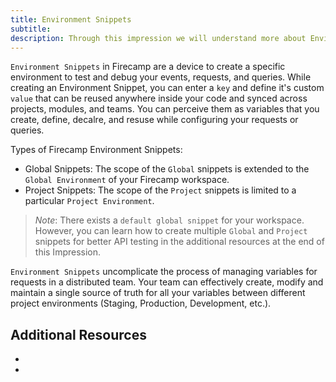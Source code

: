 ```yaml
---
title: Environment Snippets
subtitle:
description: Through this impression we will understand more about Environment Snippets in Firecamp
---
```


`Environment Snippets` in Firecamp are a device to create a specific environment to test and debug your events, requests, and queries. While creating an Environment Snippet, you can enter a `key` and define it's custom `value` that can be reused anywhere inside your code and synced across projects, modules, and teams. You can perceive them as variables that you create, define, decalre, and resuse while configuring your requests or queries.

Types of Firecamp Environment Snippets:
- Global Snippets: The scope of the `Global` snippets is extended to the `Global Environment` of your Firecamp workspace.
- Project Snippets: The scope of the `Project` snippets is limited to a particular `Project Environment`.

> *Note*: There exists a `default global snippet` for your workspace. However, you can learn how to create multiple `Global` and `Project` snippets for better API testing in the additional resources at the end of this Impression.

`Environment Snippets` uncomplicate the process of managing variables for requests in a distributed team. Your team can effectively create, modify and maintain a single source of truth for all your variables between different project environments (Staging, Production, Development, etc.).

## Additional Resources
-
-
